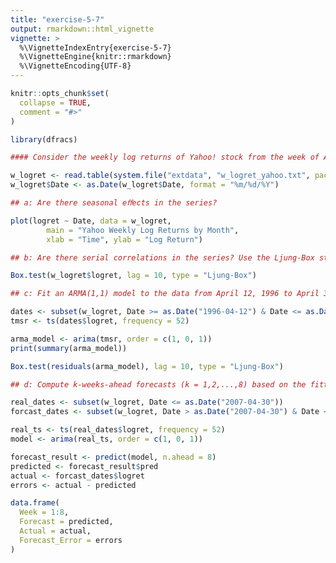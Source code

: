 ```yaml
---
title: "exercise-5-7"
output: rmarkdown::html_vignette
vignette: >
  %\VignetteIndexEntry{exercise-5-7}
  %\VignetteEngine{knitr::rmarkdown}
  %\VignetteEncoding{UTF-8}
---
```


```r
knitr::opts_chunk$set(
  collapse = TRUE,
  comment = "#>"
)
```

```r
library(dfracs)
```

```r
#### Consider the weekly log returns of Yahoo! stock from the week of April 12, 1996 to the week of June 25, 2007 in the file w logret_yahoo.txt.

w_logret <- read.table(system.file("extdata", "w_logret_yahoo.txt", package = "dfracs"), header = TRUE)
w_logret$Date <- as.Date(w_logret$Date, format = "%m/%d/%Y")

## a: Are there seasonal eﬀects in the series?

plot(logret ~ Date, data = w_logret,
        main = "Yahoo Weekly Log Returns by Month",
        xlab = "Time", ylab = "Log Return")

## b: Are there serial correlations in the series? Use the Ljung-Box statistic Q(10) to perform the test.

Box.test(w_logret$logret, lag = 10, type = "Ljung-Box")

## c: Fit an ARMA(1,1) model to the data from April 12, 1996 to April 30, 2007, and perform diagnostic checks on the fitted model.

dates <- subset(w_logret, Date >= as.Date("1996-04-12") & Date <= as.Date("2007-04-30"))
tmsr <- ts(dates$logret, frequency = 52)

arma_model <- arima(tmsr, order = c(1, 0, 1))
print(summary(arma_model))

Box.test(residuals(arma_model), lag = 10, type = "Ljung-Box")

## d: Compute k-weeks-ahead forecasts (k = 1,2,...,8) based on the fitted model, using April 30, 2007 as the forecast origin. Give the standard errors of your forecasts and compare them with the forecast errors, which are the diﬀerences between the predicted and actual log returns.

real_dates <- subset(w_logret, Date <= as.Date("2007-04-30"))
forcast_dates <- subset(w_logret, Date > as.Date("2007-04-30") & Date <= as.Date("2007-06-25"))

real_ts <- ts(real_dates$logret, frequency = 52)
model <- arima(real_ts, order = c(1, 0, 1))

forecast_result <- predict(model, n.ahead = 8)
predicted <- forecast_result$pred
actual <- forcast_dates$logret
errors <- actual - predicted

data.frame(
  Week = 1:8,
  Forecast = predicted,
  Actual = actual,
  Forecast_Error = errors
)

```

